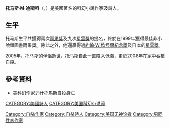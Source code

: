 {{Infobox writer
| name         =托马斯·M·迪斯科| image        = Thomas Disch.jpg
| imagesize    = 225px
| caption      =
| pseudonym    =
| birth_name   =
| birth_date   = {{Birth date|1940|02|02}}
| birth_place  = {{USA}}[[德梅因|德梅因]]
| death_date   = {{Death date and age|2008|07|04|1940|02|02}}
| death_place  = {{USA}}[[紐約市|紐約市]]
| occupation   = [[作家|作家]]、[[詩人|詩人]]
| nationality  = {{USA}}
| ethnicity    =
| citizenship  =
| period       = 1962–2008
| genre        = [[科幻小說|科幻小說]]
| subject      =
| movement     =
| notableworks =
| spouse       =
| partner      = 查爾斯·奈勒
| children     =
| relatives    =
| influences   =
| influenced   =
| awards       =
| signature    =
| website      =
| portaldisp   =
}}
'''托马斯·M·迪斯科'''（{{lang-en|Thomas M. Disch}}，{{bd|1940年|2月2日|2008年|7月4日|}}）是美國著名的科幻小說作家及詩人。

==生平==
托马斯生平共獲得兩次[[雨果獎|雨果獎]]及九次[[星雲獎|星雲獎]]的提名，終於在1999年獲得最佳非小說類圖書雨果獎。除此之外，他還贏得過[[約翰·W·坎貝爾紀念獎|約翰·W·坎貝爾紀念獎]]及日本的[[星雲獎_(日本)|星雲獎]]。

2005年，托马斯的伴侶逝世，托马斯自此一直陷入低潮，更於2008年在家中吞槍自殺。

==參考資料==
*[https://web.archive.org/web/20160304221534/http://www.publishing.com.hk/pubnews/NewsDetail.asp?NewsID=20080714101 美科幻作家迪什托馬斯自殺身亡]

{{Authority control}}

{{DEFAULTSORT:Disch, Thomas M.}}
[[CATEGORY:美國詩人|CATEGORY:美國詩人]]
[[CATEGORY:美国科幻小说家|CATEGORY:美国科幻小说家]]
[[Category:自杀作家|Category:自杀作家]]
[[Category:自杀诗人|Category:自杀诗人]]
[[Category:美国无神论者|Category:美国无神论者]]
[[Category:男同性恋作家|Category:男同性恋作家]]